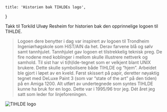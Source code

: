 
    title: 'Historien bak TIHLDEs logo',
}

Takk til Torkild Ulvøy Resheim for historien bak den opprinnelige logoen til TIHLDE.
> Logoen dere benytter i dag var inspirert av logoen til Trondheim Ingeniørhøgskole som HiST/AIN da het. 
Derav farvene blå og sølv samt tannhjulet. Tannhjulet gav logoen et tilstrekkelig teknisk preg. 
De fire nodene med koblinger i mellom skulle illustrere nettverk og samhold. 
Til sist har vi ti(h)lde-tegnet som er velkjent blant UNIX brukere. Dette skulle symbolisere både TIHLDE og “hjem”.
Arbeidet ble gjort i løpet av en kveld. 
Først skissert på papir, deretter nøyaktig tegnet med DeLuxe Paint 3 (som var “state of the art” på den tiden) på en Amiga 1200. 
Alt utført av undertegnede som syntes TIHLDE kunne ha bruk for en logo. Dette var i 1995/96 tror jeg. 
Dét året jeg satt som leder for linjeforeningen.

<Image src={tihldeLogo} alt="TIHLDE logo" />